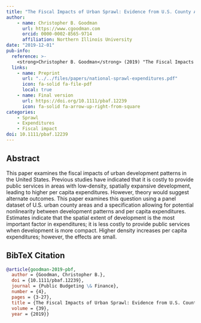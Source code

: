 ```yaml
---
title: "The Fiscal Impacts of Urban Sprawl: Evidence from U.S. County Areas"
author: 
    - name: Christopher B. Goodman
      url: https://www.cgoodman.com
      orcid: 0000-0002-8565-9714
      affiliation: Northern Illinois University
date: "2019-12-01"
pub-info:
  reference: >-
    <strong>Christopher B. Goodman</strong> (2019) "The Fiscal Impacts of Urban Sprawl: Evidence from U.S. County Areas." <em>Public Budgeting &amp; Finance</em> 39 (4): 3-27., doi: <a href="https://doi.org/10.1111/pbaf.12239" target="_blank" rel="noopener noreferrer"><code>10.1111/pbaf.12239</code></a>
  links:
    - name: Preprint
      url: "../../files/papers/national-sprawl-expenditures.pdf"
      icon: fa-solid fa-file-pdf
      local: true
    - name: Final version
      url: https://doi.org/10.1111/pbaf.12239
      icon: fa-solid fa-arrow-up-right-from-square
categories:
    - Sprawl
    - Expenditures
    - Fiscal impact
doi: 10.1111/pbaf.12239
---
```


## Abstract
This paper examines the fiscal impacts of urban development patterns in the United States. Previous studies have indicated that it is costly to provide public services in areas with low‐density, spatially expansive development, leading to higher per capita expenditures. However, theory would suggest alternate outcomes. This paper examines this question using a panel dataset of U.S. urban county areas and a specification allowing for potential nonlinearity between development patterns and per capita expenditures. Estimates indicate that the spatial extent of development is the most important factor in expenditures; it is less costly to provide public services when development is more compact. Higher density increases per capita expenditures; however, the effects are small.

## BibTeX Citation
```bib
@article{goodman-2019-pbf,
  author = {Goodman, Christopher B.},
  doi = {10.1111/pbaf.12239},
  journal = {Public Budgeting \& Finance},
  number = {4},
  pages = {3-27},
  title = {The Fiscal Impacts of Urban Sprawl: Evidence from U.S. County Areas},
  volume = {39},
  year = {2019}}
```